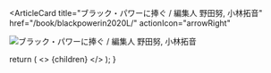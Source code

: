 <ArticleCard
  title="ブラック・パワーに捧ぐ / 編集人 野田努, 小林拓音"
  href="/book/blackpowerin2020L/"
  actionIcon="arrowRight"
>

![ブラック・パワーに捧ぐ / 編集人 野田努, 小林拓音](../../images/books/blackpowerin2020.jpg) 
</ArticleCard>

  return (
    <>
      {children}
    </>
  );
}